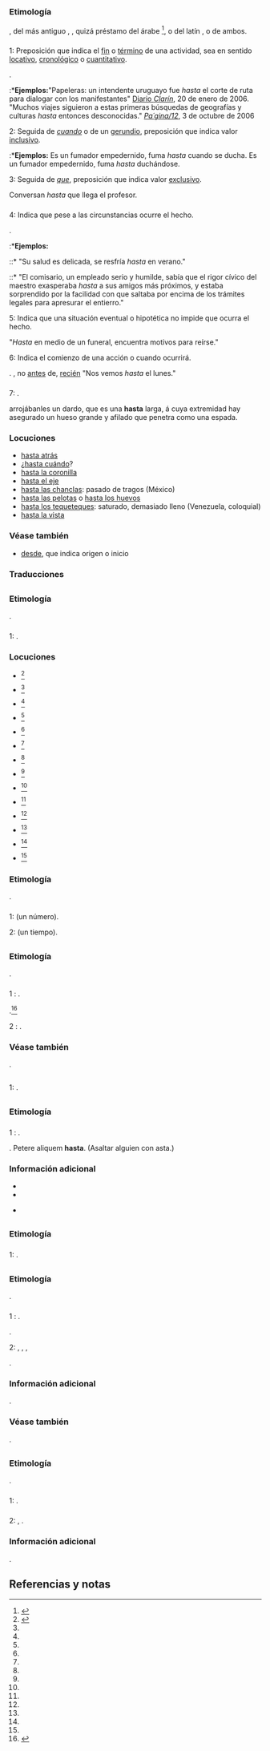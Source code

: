 {{desambiguación|Hasta}}

== {{lengua|es}} ==
{{pron-graf|fone=ˈas.ta|h=asta|g=asta|gnota=obsoleta}}

=== Etimología ===
{{etimología|osp|fasta}}, del más antiguo {{l+|osp|hata}}, {{l+|osp|fata}}, quizá préstamo del árabe {{l+|ar|حتى|tr=ḥatta}}<ref name="DRAE">{{DRAE2001}}</ref>, o del latín {{l+|la|ad|glosa=a}} {{l+|la|ista|glosa=esta}}, o de ambos.

=== {{preposición|es}} ===
;1: Preposición que indica el [[fin]] o [[término]] de una actividad, sea en sentido [[locativo]], [[cronológico]] o [[cuantitativo]].
{{sinónimo|a|entro|enta}}.
:*'''Ejemplos:'''"Papeleras: un intendente uruguayo fue ''hasta'' el corte de ruta para dialogar con los manifestantes" [http://www.clarin.com/diario/2006/01/20/um/m-01127710.htm Diario ''Clarín''], 20 de enero de 2006. "Muchos viajes siguieron a estas primeras búsquedas de geografías y culturas ''hasta'' entonces desconocidas." [http://www.pagina12.com.ar/diario/suplementos/turismo/9-908-2006-10-03.html ''Pa´gina/12''], 3 de octubre de 2006

;2: Seguida de ''[[cuando]]'' o de un [[gerundio]], preposición que indica valor [[inclusivo]].
:*'''Ejemplos:''' Es un fumador empedernido, fuma ''hasta'' cuando se ducha. Es un fumador empedernido, fuma ''hasta'' duchándose.

;3: Seguida de ''[[que]]'', preposición que indica valor [[exclusivo]].
{{ejemplo}} Conversan ''hasta'' que llega el profesor.

=== {{adverbio|es}} ===
;4: Indica que pese a las circunstancias ocurre el hecho.
{{sinónimo|aun|inclusive|incluso}}.
:*'''Ejemplos:'''
::* "Su salud es delicada, se resfría ''hasta'' en verano."
::* "El comisario, un empleado serio y humilde, sabía que el rigor cívico del maestro exasperaba ''hasta'' a sus amigos más próximos, y estaba sorprendido por la facilidad con que saltaba por encima de los trámites legales para apresurar el entierro." {{cita libro|apellidos=García Márquez|
nombre=Gabriel|
año=1985|
título=[[w:El amor en los tiempos del cólera]]}}

;5: Indica que una situación eventual o hipotética no impide que ocurra el hecho.
{{ejemplo}} "''Hasta'' en medio de un funeral, encuentra motivos para reírse."

;6: Indica el comienzo de una acción o cuando ocurrirá.
{{ámbito|México|América Central|Ecuador|Chiloé}}.
{{sinónimo|desde}}, no [[antes]] de, [[recién]]
{{ejemplo}} "Nos vemos ''hasta'' el lunes."

=== {{sustantivo femenino|es}} ===
{{inflect.es.sust.reg}}

;7: {{grafía obsoleta|asta}}.
{{ejemplo}} arrojábanles un dardo, que es una '''hasta''' larga, á cuya extremidad hay asegurado un hueso grande y afilado que penetra como una espada.

=== Locuciones ===
* [[hasta atrás]]
* ¿[[hasta cuándo]]?
* [[hasta la coronilla]]
* [[hasta el eje]]
* [[hasta las chanclas]]: pasado de tragos (México)
* [[hasta las pelotas]] o [[hasta los huevos]]
* [[hasta los tequeteques]]: saturado, demasiado lleno (Venezuela, coloquial)
* [[hasta la vista]]

=== Véase también ===
* [[desde]], que indica origen o inicio
<!-- marcusbeli.urbenalia.com/AdminWHF/trasfond/trasarme.htm no menciona esta arma -->
<!--
{{ES}}
{{Lema||2}}

==={{sustantivo femenino|es}}===
;1:Especie de [[lanza]] o [[venablo]] usada por los antiguos romanos.

 (faltan referencias)

-->

{{clear}}

=== Traducciones ===
{{trad-arriba}}
{{t+|ain|1|エン|エㇴ|ウン|ウㇴ|エネ|エコタ|オルン|オルㇴ}}
{{t+|br|beket|,|betek}}
{{t+|ca|fins}}
{{trad-centro}}
{{t+|eo|ĝis}}
{{t+|id|hingga|,|sehingga}}
{{t+|en|until|,|up to|,|even}}
{{t+|ms|1-5|sehingga|6|hingga|,|هيڠݢ}}
{{trad-abajo}}

== {{lengua|ast}} ==
{{pron-graf|leng=ast}}

=== Etimología ===
{{etimología|leng=ast|roa-ole|ffasta||roa-ole|fasta}}.

=== {{preposición|ast}} ===
;1: {{plm}}.

{{clear}}

=== Locuciones ===
{{rel-arriba}}
*{{l+|ast|hasta arriba}}<ref name="DALA">{{DALA}}</ref>
*{{l+|ast|hasta cantar el gochu}}<ref name="DALA" />
*{{l+|ast|hasta cantar la gocha}}<ref name="DALA" />
*{{l+|ast|hasta dempués}}<ref name="DALA" />
*{{l+|ast|hasta la muerte}}<ref name="DALA" />
*{{l+|ast|hasta les armeñes}}<ref name="DALA" />
*{{l+|ast|hasta les narices}}<ref name="DALA" />
{{rel-centro}}
*{{l+|ast|hasta llueu}}<ref name="DALA" />
*{{l+|ast|hasta los coyones}}<ref name="DALA" />
*{{l+|ast|hasta los güevos}}<ref name="DALA" />
*{{l+|ast|hasta l'odre}}<ref name="DALA" />
*{{l+|ast|hasta mañana}}<ref name="DALA" />
*{{l+|ast|hasta más tarde}}<ref name="DALA" />
*{{l+|ast|hasta nunca}}<ref name="DALA" />
{{rel-abajo}}

== {{lengua|fax}} ==
{{pron-graf|leng=fax}}

=== Etimología ===
{{etimología|leng=fax|es|hasta}}.

=== {{preposición|fax}} ===
;1: {{plm}} (un número).

;2: {{plm}} (un tiempo).

== {{lengua|gl}} ==
{{pron-graf|leng=gl}}

=== Etimología ===
{{etimología|leng=gl|la|hasta|alt=hastam|asta}}.

=== {{sustantivo femenino|gl}} ===
{{inflect.gl.sust.reg}}

;1 {{armas|leng=gl}}: {{plm|asta}}.
{{sinónimo|leng=gl|mastro}}.<ref name="DRAG">{{DRAG}}</ref>

;2 {{zoología|leng=gl}}: {{plm|cuerno}}.

=== Véase también ===
{{w|leng=gl}}.

== {{lengua|it}} ==
{{pron-graf|leng=it}}

=== {{sustantivo femenino|it}} ===
{{inflect.it.sust.reg|hast|a}}

;1: {{grafía obsoleta|leng=it|asta}}.

== {{lengua|la}} ==
{{pron-graf|ˈhas.ta|leng=la|audio=la-cls-hasta.ogg}}

=== Etimología ===
{{etimología|leng=la}}

=== {{sustantivo femenino|la}} ===
{{inflect.la.sust.1|hast}}

;1 {{armas|leng=la}}: {{plm|asta}}.
{{hipónimo|leng=la|pilum}}.
{{ejemplo}} Petere aliquem '''hasta'''. (Asaltar alguien con asta.)

{{clear}}

=== Información adicional ===
{{rel-arriba|Cognados latinos}}
*{{l+|la|hastarius|hastārius}}
*{{l+|la|hastatus|hastātus}}
{{rel-centro}}
*{{l+|la|hastile|hastīle}}
{{rel-abajo}}

{{derivados|des=x}}
{{desc|sq|heshtë}}
{{desc|es|asta}}
{{centro}}
{{desc|fro|haste}}
{{desc|it|asta}}
{{desc|pt|hasta|haste}}
{{abajo}}

== {{lengua|nov}} ==
{{pron-graf|leng=nov}}

=== Etimología ===
{{etimología|leng=nov}}

=== {{verbo|nov}} ===
;1: {{plm|adelantear}}.

== {{lengua|pt}} ==
{{pron-graf|ˈas.ta|leng=pt|pron=Brasil|2fone=ˈaʃ.tɐ|2pron=Portugal}}

=== Etimología ===
{{etimología|leng=pt|la|hasta|alt=hastam|asta}}.

=== {{sustantivo femenino|pt}} ===
{{inflect.pt.sust.reg}}

;1 {{armas|leng=pt}}: {{plm|asta}}.
{{hipónimo|leng=pt|chuço|dardo||javalina|pilo}}.

;2: {{plm|almoneda}}, {{l|es|aucción}}, {{l|es|remate}}, {{l|es|subasta}}
{{sinónimo|leng=pt|leilão}}.

=== Información adicional ===
{{derivad|leng=pt|haste|hastear}}.

=== Véase también ===
{{w|leng=pt}}.

== {{lengua|tr}} ==
{{pron-graf|leng=tr}}

=== Etimología ===
{{etimología|leng=tr}}.

=== {{adjetivo|tr}} ===
;1: {{plm|enfermo}}.

=== {{sustantivo|tr}} ===
;2: {{plm|enfermo}}, {{l|es|paciente}}.

=== Información adicional ===
{{derivad|leng=tr|hastalık}}.

== Referencias y notas ==
<references />
